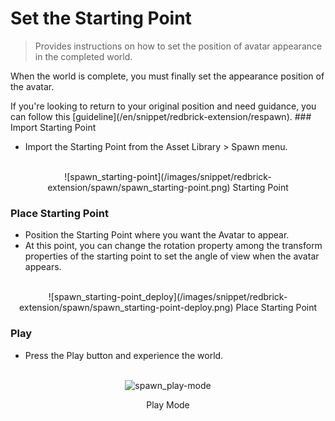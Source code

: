 
# Set the Starting Point

> Provides instructions on how to set the position of avatar appearance in the completed world.

When the world is complete, you must finally set the appearance position of the avatar.

<Callout type="info">
  If you're looking to return to your original position and need guidance, you
  can follow this [guideline](/en/snippet/redbrick-extension/respawn).
</Callout>

<Steps>
###  Import Starting Point

- Import the Starting Point from the Asset Library > Spawn menu.

<br />
<center>![spawn_starting-point](/images/snippet/redbrick-extension/spawn/spawn_starting-point.png) Starting Point</center>

### Place Starting Point

- Position the Starting Point where you want the Avatar to appear.
- At this point, you can change the rotation property among the transform properties of the starting point to set the angle of view when the avatar appears.

<br />
<center>![spawn_starting-point_deploy](/images/snippet/redbrick-extension/spawn/spawn_starting-point-deploy.png) Place Starting Point</center>

### Play

- Press the Play button and experience the world.

<br />
<center>
  <img src='/images/snippet/redbrick-extension/spawn/spawn_play-mode.gif' alt='spawn_play-mode' loading="lazy" decoding="async" style={{width: '100%'}}/>
  <p style={{margin: '0'}}>Play Mode</p>
</center>
</Steps>

